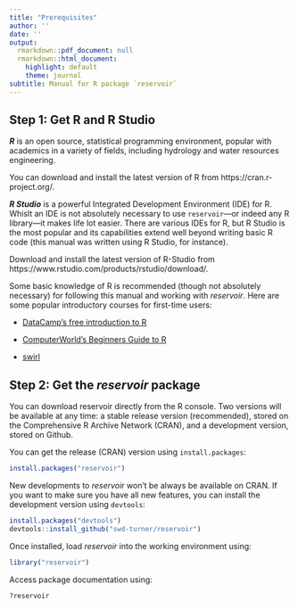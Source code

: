 ```yaml
---
title: "Prerequisites"
author: ''
date: ''
output:
  rmarkdown::pdf_document: null
  rmarkdown::html_document:
    highlight: default
    theme: journal
subtitle: Manual for R package `reservoir`
---
```



## Step 1: Get R and R Studio

***R*** is an open source, statistical programming environment, popular with academics in a variety of fields, including hydrology and water resources engineering.

You can download and install the latest version of R from https://cran.r-project.org/.

***R Studio*** is a powerful Integrated Development Environment (IDE) for R. Whislt an IDE is not absolutely necessary to use `reservoir`---or indeed any R library---it makes life lot easier. There are various IDEs for R, but R Studio is the most popular and its capabilities extend well beyond writing basic R code (this manual was written using R Studio, for instance).

Download and install the latest version of R-Studio from https://www.rstudio.com/products/rstudio/download/.

Some basic knowledge of R is recommended (though not absolutely necessary) for following this manual and working with *reservoir*. Here are some popular introductory courses for first-time users:

* [DataCamp's free introduction to R](https://www.datacamp.com/courses/free-introduction-to-r)

* [ComputerWorld's Beginners Guide to R](http://www.computerworld.com/article/2497143/business-intelligence/business-intelligence-beginner-s-guide-to-r-introduction.html)

* [swirl](http://swirlstats.com/)


## Step 2: Get the *reservoir* package

You can download reservoir directly from the R console. Two versions will be available at any time: a stable release version (recommended), stored on the Comprehensive R Archive Network (CRAN), and a development version, stored on Github.

You can get the release (CRAN) version using `install.packages`:

```r
install.packages("reservoir")
```

New developments to *reservoir* won't be always be available on CRAN. If you want to make sure you have all new features, you can install the development version using `devtools`:

```r
install.packages("devtools")
devtools::install_github("swd-turner/reservoir")
```

Once installed, load *reservoir* into the working environment using:
```r
library("reservoir")
```

Access package documentation using:
```r
?reservoir
```




